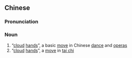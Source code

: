 ==Chinese==
{{zh-forms|s=云手}}

===Pronunciation===
{{zh-pron
|m=yúnshǒu
|c=wan4 sau2
|cat=n
}}

===Noun===
{{zh-noun}}

# “[[cloud]] [[hand]]s”, a basic [[move]] in Chinese [[dance]] and [[opera]]s
# “[[cloud]] [[hand]]s”, a [[move]] in [[tai chi]]

{{zh-cat|Opera|Martial arts}}